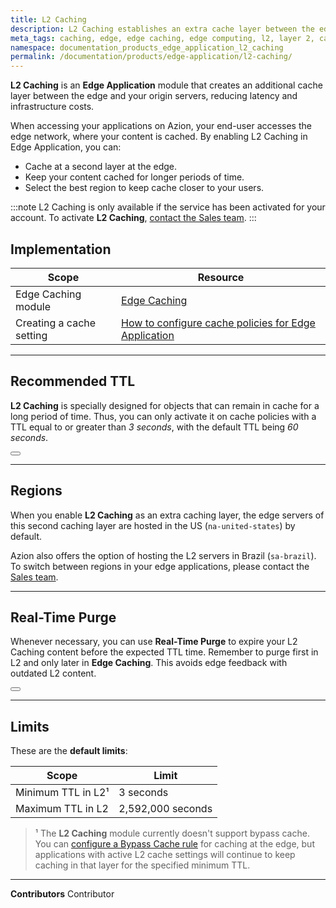 ```yaml
---
title: L2 Caching
description: L2 Caching establishes an extra cache layer between the edge and your origin servers, effectively lowering latency and minimizing infrastructure expenses.
meta_tags: caching, edge, edge caching, edge computing, l2, layer 2, cache layer, purge cache
namespace: documentation_products_edge_application_l2_caching
permalink: /documentation/products/edge-application/l2-caching/
---
```



**L2 Caching** is an **Edge Application** module that creates an additional cache layer between the edge and your origin servers, reducing latency and infrastructure costs.

When accessing your applications on Azion, your end-user accesses the edge network, where your content is cached. By enabling L2 Caching in Edge Application, you can:

- Cache at a second layer at the edge.
- Keep your content cached for longer periods of time.
- Select the best region to keep cache closer to your users.

:::note
L2 Caching is only available if the service has been activated for your account. To activate **L2 Caching**, [contact the Sales team](https://www.azion.com/en/contact-sales/).
:::

## Implementation

| Scope | Resource |
| --- | --- |
| Edge Caching module | [Edge Caching](/en/documentation/products/build/edge-application/edge-caching/)  |
| Creating a cache setting | [How to configure cache policies for Edge Application](/en/documentation/products/guides/cache-settings/) |

---

## Recommended TTL

**L2 Caching** is specially designed for objects that can remain in cache for a long period of time. Thus, you can only activate it on cache policies with a TTL equal to or greater than *3 seconds*, with the default TTL being *60 seconds*.

<Button href="/en/documentation/products/edge-application/cache-settings/#browser-cache-settings" text="Learn more about expiration settings"></Button>

---

## Regions

When you enable **L2 Caching** as an extra caching layer, the edge servers of this second caching layer are hosted in the US (`na-united-states`) by default. 

Azion also offers the option of hosting the L2 servers in Brazil (`sa-brazil`). To switch between regions in your edge applications, please contact the [Sales team](https://www.azion.com/en/contact-sales/).

---

## Real-Time Purge

Whenever necessary, you can use **Real-Time Purge** to expire your L2 Caching content before the expected TTL time. Remember to purge first in L2 and only later in **Edge Caching**. This avoids edge feedback with outdated L2 content.

<Button href="/en/documentation/products/build/edge-application/real-time-purge/" text="Learn more about Real-Time Purge"></Button>

---

## Limits

These are the **default limits**:

| Scope | Limit |
| --- | --- |
| Minimum TTL in L2¹ | 3 seconds |
| Maximum TTL in L2 | 2,592,000 seconds |

> ¹ The **L2 Caching** module currently doesn't support bypass cache. You can [configure a Bypass Cache rule](/en/documentation/products/build/edge-application/rules-engine/#bypass-cache) for caching at the edge, but applications with active L2 cache settings will continue to keep caching in that layer for the specified minimum TTL.

---


**Contributors** <ContributorList>Contributor</ContributorList>
